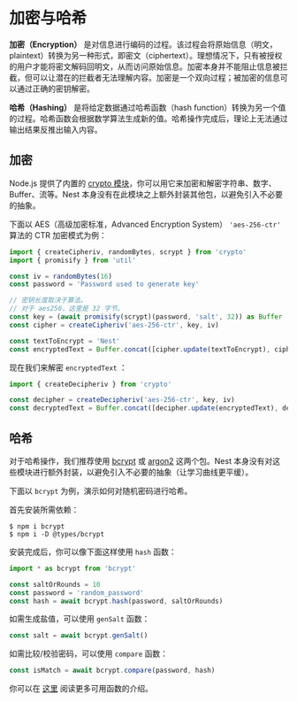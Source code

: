 # 加密与哈希

**加密（Encryption）** 是对信息进行编码的过程。该过程会将原始信息（明文，plaintext）转换为另一种形式，即密文（ciphertext）。理想情况下，只有被授权的用户才能将密文解码回明文，从而访问原始信息。加密本身并不能阻止信息被拦截，但可以让潜在的拦截者无法理解内容。加密是一个双向过程；被加密的信息可以通过正确的密钥解密。

**哈希（Hashing）** 是将给定数据通过哈希函数（hash function）转换为另一个值的过程。哈希函数会根据数学算法生成新的值。哈希操作完成后，理论上无法通过输出结果反推出输入内容。

## 加密

Node.js 提供了内置的 [crypto 模块](https://nodejs.org/api/crypto.html)，你可以用它来加密和解密字符串、数字、Buffer、流等。Nest 本身没有在此模块之上额外封装其他包，以避免引入不必要的抽象。

下面以 AES（高级加密标准，Advanced Encryption System） `'aes-256-ctr'` 算法的 CTR 加密模式为例：

```ts
import { createCipheriv, randomBytes, scrypt } from 'crypto'
import { promisify } from 'util'

const iv = randomBytes(16)
const password = 'Password used to generate key'

// 密钥长度取决于算法。
// 对于 aes256，这里是 32 字节。
const key = (await promisify(scrypt)(password, 'salt', 32)) as Buffer
const cipher = createCipheriv('aes-256-ctr', key, iv)

const textToEncrypt = 'Nest'
const encryptedText = Buffer.concat([cipher.update(textToEncrypt), cipher.final()])
```

现在我们来解密 `encryptedText` ：

```ts
import { createDecipheriv } from 'crypto'

const decipher = createDecipheriv('aes-256-ctr', key, iv)
const decryptedText = Buffer.concat([decipher.update(encryptedText), decipher.final()])
```

## 哈希

对于哈希操作，我们推荐使用 [bcrypt](https://www.npmjs.com/package/bcrypt) 或 [argon2](https://www.npmjs.com/package/argon2) 这两个包。Nest 本身没有对这些模块进行额外封装，以避免引入不必要的抽象（让学习曲线更平缓）。

下面以 `bcrypt` 为例，演示如何对随机密码进行哈希。

首先安装所需依赖：

```shell
$ npm i bcrypt
$ npm i -D @types/bcrypt
```

安装完成后，你可以像下面这样使用 `hash` 函数：

```ts
import * as bcrypt from 'bcrypt'

const saltOrRounds = 10
const password = 'random_password'
const hash = await bcrypt.hash(password, saltOrRounds)
```

如需生成盐值，可以使用 `genSalt` 函数：

```ts
const salt = await bcrypt.genSalt()
```

如需比较/校验密码，可以使用 `compare` 函数：

```ts
const isMatch = await bcrypt.compare(password, hash)
```

你可以在 [这里](https://www.npmjs.com/package/bcrypt) 阅读更多可用函数的介绍。
